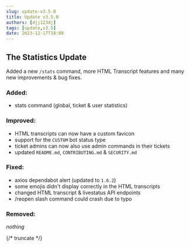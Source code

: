 ```yaml
---
slug: update-v3.5.0
title: Update v3.5.0
authors: [djj123dj]
tags: [update,v3.5]
date: 2023-12-17T18:00
---
```


## The Statistics Update
Added a new `/stats` command, more HTML Transcript features and many new improvements & bug fixes.

### <C color="green">Added:</C>
- stats command (global, ticket & user statistics)

### <C color="yellow">Improved:</C>
- HTML transcripts can now have a custom favicon
- support for the `CUSTOM` bot status type
- ticket admins can now also use admin commands in their tickets
- updated `README.md`, `CONTRIBUTING.md` & `SECURITY.md`

### <C color="orange">Fixed:</C>
- axios dependabot alert (updated to `1.6.2`)
- some emojis didn't display correctly in the HTML transcripts
- changed HTML transcript & livestatus API endpoints
- /reopen slash command could crash due to typo

### <C color="red">Removed:</C>
*nothing*

{/* truncate */}